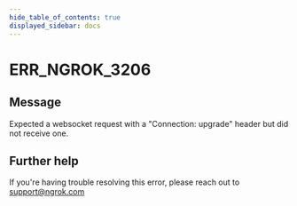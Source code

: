 ```yaml
---
hide_table_of_contents: true
displayed_sidebar: docs
---
```



# ERR_NGROK_3206

## Message

Expected a websocket request with a "Connection: upgrade" header but did not receive one.

<ErrorDetails error="err_ngrok_3206" />

## Further help

If you're having trouble resolving this error, please reach out to [support@ngrok.com](mailto:support@ngrok.com?subject=Help%20with%20ERR_NGROK_3206)
